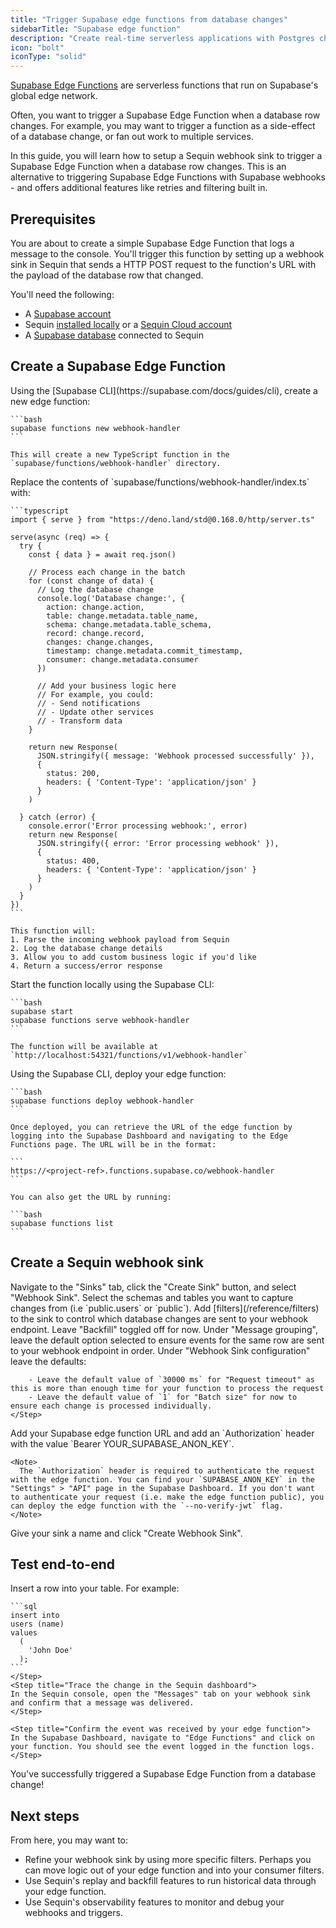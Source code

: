 ```yaml
---
title: "Trigger Supabase edge functions from database changes"
sidebarTitle: "Supabase edge function"
description: "Create real-time serverless applications with Postgres change data capture (CDC) and Supabase edge functions."
icon: "bolt"
iconType: "solid"
---
```


[Supabase Edge Functions](https://supabase.com/docs/guides/functions) are serverless functions that run on Supabase's global edge network.

Often, you want to trigger a Supabase Edge Function when a database row changes. For example, you may want to trigger a function as a side-effect of a database change, or fan out work to multiple services.

In this guide, you will learn how to setup a Sequin webhook sink to trigger a Supabase Edge Function when a database row changes. This is an alternative to triggering Supabase Edge Functions with Supabase webhooks - and offers additional features like retries and filtering built in.
## Prerequisites

You are about to create a simple Supabase Edge Function that logs a message to the console. You'll trigger this function by setting up a webhook sink in Sequin that sends a HTTP POST request to the function's URL with the payload of the database row that changed.

You'll need the following:

- A [Supabase account](https://supabase.com)
- Sequin [installed locally](/quickstart/webhooks) or a [Sequin Cloud account](https://console.sequinstream.com/register)
- A [Supabase database](/how-to/setup-supabase) connected to Sequin

## Create a Supabase Edge Function

<Steps titleSize="h3">
  <Step title="Create a new edge function">
    Using the [Supabase CLI](https://supabase.com/docs/guides/cli), create a new edge function:

    ```bash
    supabase functions new webhook-handler
    ```

    This will create a new TypeScript function in the `supabase/functions/webhook-handler` directory.
  </Step>

  <Step title="Add code to process webhook requests">
    Replace the contents of `supabase/functions/webhook-handler/index.ts` with:

    ```typescript
    import { serve } from "https://deno.land/std@0.168.0/http/server.ts"

    serve(async (req) => {
      try {
        const { data } = await req.json()

        // Process each change in the batch
        for (const change of data) {
          // Log the database change
          console.log('Database change:', {
            action: change.action,
            table: change.metadata.table_name,
            schema: change.metadata.table_schema,
            record: change.record,
            changes: change.changes,
            timestamp: change.metadata.commit_timestamp,
            consumer: change.metadata.consumer
          })

          // Add your business logic here
          // For example, you could:
          // - Send notifications
          // - Update other services
          // - Transform data
        }

        return new Response(
          JSON.stringify({ message: 'Webhook processed successfully' }),
          {
            status: 200,
            headers: { 'Content-Type': 'application/json' }
          }
        )

      } catch (error) {
        console.error('Error processing webhook:', error)
        return new Response(
          JSON.stringify({ error: 'Error processing webhook' }),
          {
            status: 400,
            headers: { 'Content-Type': 'application/json' }
          }
        )
      }
    })
    ```

    This function will:
    1. Parse the incoming webhook payload from Sequin
    2. Log the database change details
    3. Allow you to add custom business logic if you'd like
    4. Return a success/error response
  </Step>

  <Step title="Test the function locally">
    Start the function locally using the Supabase CLI:

    ```bash
    supabase start
    supabase functions serve webhook-handler
    ```

    The function will be available at `http://localhost:54321/functions/v1/webhook-handler`
  </Step>

  <Step title="Deploy the edge function and retrieve the URL">
    Using the Supabase CLI, deploy your edge function:

    ```bash
    supabase functions deploy webhook-handler
    ```

    Once deployed, you can retrieve the URL of the edge function by logging into the Supabase Dashboard and navigating to the Edge Functions page. The URL will be in the format:

    ```
    https://<project-ref>.functions.supabase.co/webhook-handler
    ```

    You can also get the URL by running:

    ```bash
    supabase functions list
    ```

  </Step>
</Steps>

## Create a Sequin webhook sink

<Steps titleSize="h3">
  <Step title="Create a new sink">
    Navigate to the "Sinks" tab, click the "Create Sink" button, and select "Webhook Sink".
  </Step>

  <Step title="Select source tables">
    Select the schemas and tables you want to capture changes from (i.e `public.users` or `public`).
  </Step>

  <Step title="Add filters (optional)">
    Add [filters](/reference/filters) to the sink to control which database changes are sent to your webhook endpoint.
  </Step>

  <Step title="Configure backfill">
    Leave "Backfill" toggled off for now.
  </Step>

  <Step title="Configure message grouping">
    Under "Message grouping", leave the default option selected to ensure events for the same row are sent to your webhook endpoint in order.
  </Step>

 <Step title="Configure sink settings">
        Under "Webhook Sink configuration" leave the defaults:

        - Leave the default value of `30000 ms` for "Request timeout" as this is more than enough time for your function to process the request
        - Leave the default value of `1` for "Batch size" for now to ensure each change is processed individually.
    </Step>

  <Step title="Configure HTTP endpoint">
    Add your Supabase edge function URL and add an `Authorization` header with the value `Bearer YOUR_SUPABASE_ANON_KEY`.

    <Note>
      The `Authorization` header is required to authenticate the request with the edge function. You can find your `SUPABASE_ANON_KEY` in the "Settings" > "API" page in the Supabase Dashboard. If you don't want to authenticate your request (i.e. make the edge function public), you can deploy the edge function with the `--no-verify-jwt` flag.
    </Note>
  </Step>

  <Step title="Name and create sink">
    Give your sink a name and click "Create Webhook Sink".
  </Step>
</Steps>

## Test end-to-end
<Steps titleSize="h3">
    <Step title="Add a row to your table">
    Insert a row into your table. For example:

    ```sql
    insert into
    users (name)
    values
      (
        'John Doe'
      );
    ```
    </Step>
    <Step title="Trace the change in the Sequin dashboard">
    In the Sequin console, open the "Messages" tab on your webhook sink and confirm that a message was delivered.
    </Step>

    <Step title="Confirm the event was received by your edge function">
    In the Supabase Dashboard, navigate to "Edge Functions" and click on your function. You should see the event logged in the function logs.
    </Step>
</Steps>

<Check>
You've successfully triggered a Supabase Edge Function from a database change!
</Check>


## Next steps

From here, you may want to:

* Refine your webhook sink by using more specific filters. Perhaps you can move logic out of your edge function and into your consumer filters.
* Use Sequin's replay and backfill features to run historical data through your edge function.
* Use Sequin's observability features to monitor and debug your webhooks and triggers.